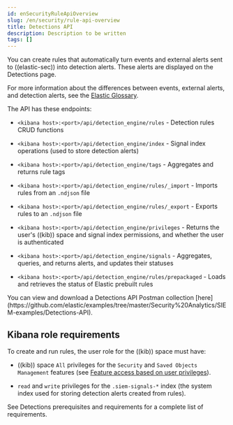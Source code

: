 ```yaml
---
id: enSecurityRuleApiOverview
slug: /en/security/rule-api-overview
title: Detections API
description: Description to be written
tags: []
---
```


<div id="rule-api-overview"></div>

You can create rules that automatically turn events and external alerts sent to
((elastic-sec)) into detection alerts. These alerts are displayed on the Detections
page.

For more information about the differences between events,
external alerts, and detection alerts, see the
[Elastic Glossary](((glossary))/terms.html).

The API has these endpoints:

* `<kibana host>:<port>/api/detection_engine/rules` - Detection rules CRUD functions
* `<kibana host>:<port>/api/detection_engine/index` - Signal index operations
    (used to store detection alerts)

* `<kibana host>:<port>/api/detection_engine/tags` - Aggregates and returns rule
    tags

* `<kibana host>:<port>/api/detection_engine/rules/_import` - Imports rules from an
    `.ndjson` file

* `<kibana host>:<port>/api/detection_engine/rules/_export` - Exports rules to an
    `.ndjson` file

* `<kibana host>:<port>/api/detection_engine/privileges` - Returns the user's
    ((kib)) space and signal index permissions, and whether the user is authenticated

* `<kibana host>:<port>/api/detection_engine/signals` - Aggregates, queries, and
    returns alerts, and updates their statuses

* `<kibana host>:<port>/api/detection_engine/rules/prepackaged` - Loads and retrieves
    the status of Elastic <DocLink id="enSecurityPrebuiltRules">prebuilt rules</DocLink>

<DocCallOut title="Tip">
You can view and download a Detections API Postman collection
[here](https://github.com/elastic/examples/tree/master/Security%20Analytics/SIEM-examples/Detections-API).
</DocCallOut>

## Kibana role requirements

To create and run rules, the user role for the ((kib)) space must have:

* ((kib)) space `All` privileges for the `Security` and `Saved Objects Management`
    features (see
    [Feature access based on user privileges](((kibana-ref))/xpack-spaces.html#spaces-control-user-access)).

* `read` and `write` privileges for the `.siem-signals-*` index (the system index
    used for storing detection alerts created from rules).

See <DocLink id="enSecurityDetectionsPermissionsSection">Detections prerequisites and requirements</DocLink> for a complete list of requirements.
